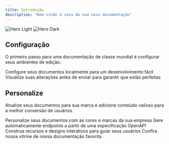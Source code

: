 ```yaml
---
title: Introdução
description: "Bem-vindo à casa da sua nova documentação"
---
```


<img
  className="block dark:hidden"
  src="/images/hero-light.svg"
  alt="Hero Light"
/>
<img
  className="hidden dark:block"
  src="/images/hero-dark.svg"
  alt="Hero Dark"
/>

## Configuração

O primeiro passo para uma documentação de classe mundial é configurar seus ambientes de edição.

<CardGroup cols={2}>
  <Card
    title="Edite Seus Docs"
    icon="pen-to-square"
    href="https://mintlify.com/docs/quickstart"
  >
    Configure seus documentos localmente para um desenvolvimento fácil
  </Card>
  <Card
    title="Visualizar Alterações"
    icon="image"
    href="https://mintlify.com/docs/development"
  >
    Visualize suas alterações antes de enviar para garantir que estão perfeitas
  </Card>
</CardGroup>

## Personalize

Atualize seus documentos para sua marca e adicione conteúdo valioso para a melhor conversão de usuários.

<CardGroup cols={2}>
  <Card
    title="Personalizar Estilo"
    icon="palette"
    href="https://mintlify.com/docs/settings/global"
  >
    Personalize seus documentos com as cores e marcas da sua empresa
  </Card>
  <Card
    title="Referência de APIs"
    icon="code"
    href="https://mintlify.com/docs/api-playground/openapi"
  >
    Gere automaticamente endpoints a partir de uma especificação OpenAPI
  </Card>
  <Card
    title="Adicionar Componentes"
    icon="screwdriver-wrench"
    href="https://mintlify.com/docs/components/accordion"
  >
    Construa recursos e designs interativos para guiar seus usuários
  </Card>
  <Card
    title="Obter Inspiração"
    icon="stars"
    href="https://mintlify.com/customers"
  >
    Confira nossa vitrine de nossa documentação favorita
  </Card>
</CardGroup>
